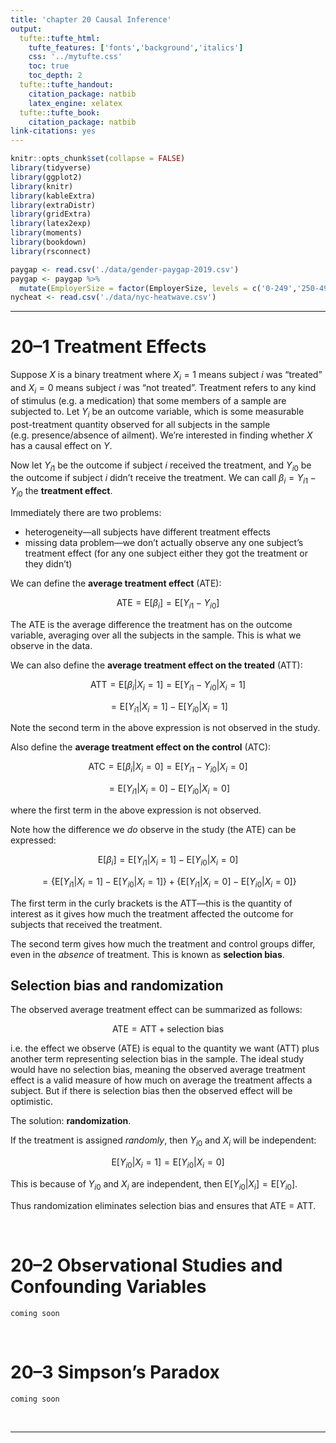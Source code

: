 ```yaml
---
title: 'chapter 20 Causal Inference'
output:
  tufte::tufte_html:
    tufte_features: ['fonts','background','italics']
    css: '../mytufte.css'
    toc: true
    toc_depth: 2
  tufte::tufte_handout:
    citation_package: natbib
    latex_engine: xelatex
  tufte::tufte_book:
    citation_package: natbib
link-citations: yes
---
```


```r
knitr::opts_chunk$set(collapse = FALSE)
library(tidyverse)
library(ggplot2)
library(knitr)
library(kableExtra)
library(extraDistr)
library(gridExtra)
library(latex2exp)
library(moments)
library(bookdown)
library(rsconnect)
```

```r
paygap <- read.csv('./data/gender-paygap-2019.csv')
paygap <- paygap %>%
  mutate(EmployerSize = factor(EmployerSize, levels = c('0-249','250-499','500-999','1000-4999','5000-19999','20000+')))
nycheat <- read.csv('./data/nyc-heatwave.csv')
```

\newcommand{\E}{\text{E}}
\newcommand{\Var}{\text{Var}}
\newcommand{\SD}{\text{SD}}
\newcommand{\SE}{\text{SE}}
\newcommand{\Cov}{\text{Cov}}
\newcommand{\Cor}{\text{Cor}}
\renewcommand{\P}{\text{P}}
\newcommand{\pd}[2]{\frac{\partial #1}{\partial #2}}
\newcommand{\sumin}{\sum_i^n}
\newcommand{\Bias}{\text{Bias}}

---

# 20--1 Treatment Effects 

Suppose $X$ is a binary treatment where $X_i=1$ means subject $i$ was "treated" and $X_i=0$ means subject $i$ was "not treated". Treatment refers to any kind of stimulus (e.g. a medication) that some members of a sample are subjected to. Let $Y_i$ be an outcome variable, which is some measurable post-treatment quantity observed for all subjects in the sample (e.g. presence/absence of ailment). We're interested in finding whether $X$ has a causal effect on $Y$.    

Now let $Y_{i1}$ be the outcome if subject $i$ received the treatment, and $Y_{i0}$ be the outcome if subject $i$ didn't receive the treatment. We can call $\beta_i = Y_{i1}-Y_{i0}$ the **treatment effect**.  

Immediately there are two problems:

- heterogeneity---all subjects have different treatment effects
- missing data problem---we don't actually observe any one subject's treatment effect (for any one subject either they got the treatment or they didn't)

We can define the **average treatment effect** (ATE):

$$\text{ATE} = \E[\beta_i] = \E[Y_{i1} - Y_{i0}]$$

The ATE is the average difference the treatment has on the outcome variable, averaging over all the subjects in the sample. This is what we observe in the data.  

We can also define the **average treatment effect on the treated** (ATT):

$$\text{ATT} = \E[\beta_i | X_i = 1] = \E[Y_{i1}-Y_{i0} | X_i = 1]$$

$$= \E[Y_{i1} | X_i = 1] - \E[Y_{i0} | X_i = 1]$$

Note the second term in the above expression is not observed in the study.  

Also define the **average treatment effect on the control** (ATC):

$$\text{ATC} = \E[\beta_i | X_i = 0] = \E[Y_{i1}-Y_{i0} | X_i = 0]$$

$$= \E[Y_{i1} | X_i = 0] - \E[Y_{i0} | X_i = 0]$$

where the first term in the above expression is not observed.  

Note how the difference we *do* observe in the study (the ATE) can be expressed:

$$\E[\beta_i] = \E[Y_{i1} | X_i = 1] - \E[Y_{i0} | X_i = 0]$$

$$= \bigg\{ \E[Y_{i1} | X_i = 1] - \E[Y_{i0} | X_i = 1] \bigg\} + \bigg\{ \E[Y_{i1} | X_i = 0] - \E[Y_{i0} | X_i = 0] \bigg\}$$

The first term in the curly brackets is the ATT---this is the quantity of interest as it gives how much the treatment affected the outcome for subjects that received the treatment.  

The second term gives how much the treatment and control groups differ, even in the *absence* of treatment. This is known as **selection bias**.   

## Selection bias and randomization 

The observed average treatment effect can be summarized as follows: 

$$\text{ATE} = \text{ATT} + \text{selection bias}$$

i.e. the effect we observe (ATE) is equal to the quantity we want (ATT) plus another term representing selection bias in the sample. The ideal study would have no selection bias, meaning the observed average treatment effect is a valid measure of how much on average the treatment affects a subject. But if there is selection bias then the observed effect will be optimistic.   

The solution: **randomization**. 

If the treatment is assigned *randomly*, then $Y_{i0}$ and $X_i$ will be independent:

$$\E[Y_{i0} | X_i = 1] = \E[Y_{i0} | X_i =  0]$$

This is because of $Y_{i0}$ and $X_i$ are independent, then $\E[Y_{i0} | X_i] = \E[Y_{i0}]$.  

Thus randomization eliminates selection bias and ensures that ATE = ATT.  





\ 

# 20--2 Observational Studies and Confounding Variables

`coming soon`




\ 

# 20--3 Simpson's Paradox 

`coming soon`


\ 

---

\ 

\ 

